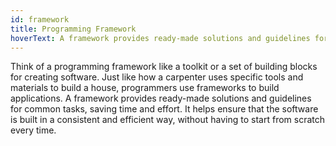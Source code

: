 ```yaml
---
id: framework
title: Programming Framework
hoverText: A framework provides ready-made solutions and guidelines for common tasks, saving time and effort.
---
```

Think of a programming framework like a toolkit or a set of building blocks for creating software. Just like how a carpenter uses specific tools and materials to build a house, programmers use frameworks to build applications. A framework provides ready-made solutions and guidelines for common tasks, saving time and effort. It helps ensure that the software is built in a consistent and efficient way, without having to start from scratch every time.
